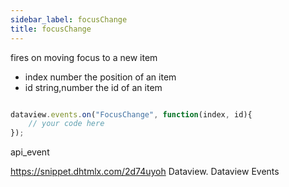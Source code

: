 ```yaml
---
sidebar_label: focusChange
title: focusChange
---
```



          


<Short>

fires on moving focus to a new item


</Short>



- index 	number 				the position of an item
- id 		string,number 		the id of an item


~~~js

dataview.events.on("FocusChange", function(index, id){
    // your code here
});


~~~
 api_event

<Descr>




</Descr>



https://snippet.dhtmlx.com/2d74uyoh	Dataview. Dataview Events

